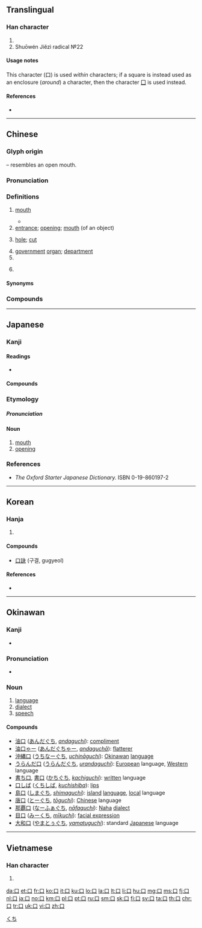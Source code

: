 {{also|[[ロ]] (katakana)|[[ㅁ]] (hangul) |[[囗]] (wéi)}}
==Translingual==
{{stroke order|type=animate}}

===Han character===
{{Han char|rn=30|rad=口|as=00|sn=3|four=60000|canj=R}}
# {{mul-kangxi radical-def}}
# Shuōwén Jiězì radical №22

====Usage notes====
This character (口) is used ''within'' characters; if a square is instead used as an enclosure (''around'') a character, then the character [[囗]] is used instead.

====References====
* {{Han ref|kx=0171.010|dkj=03227|dj=0379.170|hdz=10566.140|uh=53E3|ud=21475|bh=A466|bd=42086}}

----

==Chinese==
{{zh-forms|alt=𠙵,𠮚}}

===Glyph origin===
{{Han etyl}}
{{liushu|p}} – resembles an open mouth.

===Pronunciation===
{{zh-pron
|m=kǒu
|ma=y
|c=hau2
|h=pfs=khiéu/héu
|mn=kháu/káu/xm,zz:khó͘/qz,tw:khió
|mn_note=kháu - vernacular; káu - vernacular (limited, e.g. {{l|zh|啞口}}); khó͘/khió - literary
|mn-t=kau2
|w=2kheu
|mc=y
|oc=y
|cat=n,cls
}}

===Definitions===
{{zh-hanzi}}

# [[mouth]] {{zh-mw|c:把}}
#: {{zh-x|漱 漱 你 的 口。|Rinse your '''mouth''' out.}}
#* {{zh-x|這 話 出自 你 的 口，聽來 令人 奇怪。|This sounds strange in your '''mouth'''.}}
# [[entrance]]; [[opening]]; [[mouth]] (of an object)
#: {{zh-x|入口|entrance}}
#: {{zh-x|出口|exit}}
# [[hole]]; [[cut]]
#: {{zh-x|口子{zi}|hole}}
#: {{zh-x|傷口|wound}}
# [[government]] [[organ]]; [[department]]
# {{zh-classifier|family members, populations and guns}}
# {{zh-classifier|[[bites]] or [[mouthfuls]]}}
#: {{zh-x|我 可以 吃 一 口 嗎？|Can I have a '''bite'''?}}

====Synonyms====
{{zh-dial|嘴}}

===Compounds===
{{zh-der|口岸|口白|口碑|口碑載道|口北|口不應心|口才|口彩|口稱|口吃|口齒|口臭|口傳|口瘡|口袋|口袋兒|口耳相傳|口風|口風琴|口服|口服心不服|口福|口腹|口乾舌燥|口感|口供|口號|口號兒|口紅|口技|口角|口角春風|口角炎|口徑|口訣|口渴|口口聲聲|口快|口裡|口糧|口令|口蜜腹劍|口密腹劍|口蘑|口沫|口氣|口腔|口琴|口輕|口若懸河|口誦|口愬|口算|口哨兒|口舌|口實|口試|口是心非|口授|口述|口水|口說無憑|口談|口題|口條|口頭|口頭禪|口頭福|口頭交|口頭文學|口頭語|口頭語兒|口味|口味兒|口吻|口誤|口涎|口信|口信兒|口形|口型|口血未乾|口炎|口眼歪斜|口譯|口音|口語|口諭|口燥唇乾|口子|口佔|口罩|口罩兒|口重|口誅筆伐|口拙|口弦|口髭}}

{{zh-cat|Beginning|Anatomy}}

----

==Japanese==

===Kanji===
{{ja-kanji|grade=1|rs=口00}}

====Readings====
* {{ja-readings
|goon=[[く]] (ku)
|kanon=[[こう]] (kō)
|kun=[[くち]] (kuchi)}}

====Compounds====
{{der5
| {{ja-l|口演}}
| {{ja-l|口炎}}
| {{ja-l|口下手}}
| {{ja-l|口可笑}}
| {{ja-l|口火}}
| {{ja-l|口絵}}
| {{ja-l|口外}}
| {{ja-l|口蓋}}
| {{ja-l|口角}}
| {{ja-l|口奇麗}}
| {{ja-l|口気}}
| {{ja-l|口元}}, {{ja-l|口許}}
| {{ja-l|口供}}
| {{ja-l|口琴}}
| {{ja-l|口金}}
| {{ja-l|口吟}}
| {{ja-l|口径}}
| {{ja-l|口軽}}
| {{ja-l|口言葉}}
| {{ja-l|口語}}
| {{ja-l|口々}}, {{ja-l|口口}}
| {{ja-l|口巧者}}
| {{ja-l|口紅}}
| {{ja-l|口腔}}
| {{ja-l|口荒}}
| {{ja-l|口座}}
| {{ja-l|口才}}
| {{ja-l|口三味線}}
| {{ja-l|口耳}}
| {{ja-l|口実}}
| {{ja-l|口車}}
| {{ja-l|口受}}
| {{ja-l|口授}}
| {{ja-l|口臭}}
| {{ja-l|口重}}
| {{ja-l|口述}}
| {{ja-l|口承}}
| {{ja-l|口上}}
| {{ja-l|口唇}}
| {{ja-l|口真似}}
| {{ja-l|口真似}}
| {{ja-l|口説}}
| {{ja-l|口舌}}
| {{ja-l|口先}}
| {{ja-l|口占}}
| {{ja-l|口宣}}
| {{ja-l|口銭}}
| {{ja-l|口前}}
| {{ja-l|口早}}
| {{ja-l|口装}}
| {{ja-l|口達者}}
| {{ja-l|口茶}}
| {{ja-l|口中}}
| {{ja-l|口忠実}}
| {{ja-l|口調}}
| {{ja-l|口笛}}
| {{ja-l|口伝}}
| {{ja-l|口答}}
| {{ja-l|口頭}}
| {{ja-l|口内}}
| {{ja-l|口拍子}}
| {{ja-l|口八丁}}
| {{ja-l|口碑}}
| {{ja-l|口不調法}}
| {{ja-l|口腹}}
| {{ja-l|口吻}}
| {{ja-l|口癖}}
| {{ja-l|口辺}}
| {{ja-l|口返答}}
| {{ja-l|口弁}}
| {{ja-l|口味}}
| {{ja-l|口約}}
| {{ja-l|口裏}}
| {{ja-l|口糧}}
| {{ja-l|口輪}}
| {{ja-l|口論}}
| {{ja-l|口話法}}
| {{ja-l|口脇}}
| {{ja-l|口誦}}
| {{ja-l|蛇口}}
}}

===Etymology===
{{ja-kanjitab|くち|yomi=k}}

=====Pronunciation=====
{{ja-pron|くち|acc=h|y=kun|dev=1|acc_ref=NHK}}

====Noun====
{{ja-noun|くち}}

# [[mouth]]
# [[opening]]

===References===
<references/>
* ''The Oxford Starter Japanese Dictionary.'' ISBN 0-19-860197-2

[[Category:Japanese basic words|くち]]

----

==Korean==

===Hanja===
{{ko-hanja|hangeul=[[구]]|mr=ku|eumhun=입|ehrv=ip|ehmr=ip|ehy=}}

# {{defn|lang=ko|sort=口00}}

====Compounds====
* [[口訣]] (구결, gugyeol)

====References====
* {{Hanja ref|nav=8216}}

----

==Okinawan==

===Kanji===
{{head|ryu|kanji}}

* {{ja-readings|kun=[[ぐち]] (guchi), [[くち]] (kuchi)}}

===Pronunciation===
* {{IPA|/gut͡ɕi/|lang=ryu}}

===Noun===
{{head|ryu|noun|hiragana|ぐち|romaji|guchi}}

# [[language]]
# [[dialect]]
# [[speech]]

====Compounds====
{{top2}}
* [[油口]] ([[あんだぐち]], ''[[andaguchi]]''): [[compliment]]
* [[油口ゃー]] ([[あんだぐちゃー]], ''[[andaguchā]]''): [[flatterer]]
* [[沖縄口]] ([[うちなーぐち]], ''[[uchināguchi]]''): [[Okinawan]] [[language]]
* [[うらんだ口]] ([[うらんだぐち]], ''[[urandaguchi]]''): [[European]] language, [[Western]] language
* [[書ち口]], [[書口]] ([[かちぐち]], ''[[kachiguchi]]''): [[written]] language
* [[口しば]] ([[くちしば]], ''[[kuchishiba]]''): [[lips]]
* [[島口]] ([[しまぐち]], ''[[shimaguchi]]''): [[island]] [[language]], [[local]] language
* [[唐口]] ([[とーぐち]], ''[[tōguchi]]''): [[Chinese]] language
* [[那覇口]] ([[なーふぁぐち]], ''[[nāfaguchi]]''): [[Naha]] [[dialect]]
* [[目口]] ([[みーくち]], ''[[mīkuchi]]''): [[facial expression]]
* [[大和口]] ([[やまとぅぐち]], ''[[yamatuguchi]]''): standard [[Japanese]] language
{{bottom}}

----

==Vietnamese==

===Han character===
{{vi-hantu|khẩu|rs=口00}}

# {{defn|lang=vi|sort=口00}}

[[Category:CJKV radicals| ]]

[[da:口]]
[[et:口]]
[[fr:口]]
[[ko:口]]
[[it:口]]
[[ku:口]]
[[lo:口]]
[[la:口]]
[[lt:口]]
[[li:口]]
[[hu:口]]
[[mg:口]]
[[ms:口]]
[[fj:口]]
[[nl:口]]
[[ja:口]]
[[no:口]]
[[km:口]]
[[pl:口]]
[[pt:口]]
[[ru:口]]
[[sm:口]]
[[sk:口]]
[[fi:口]]
[[sv:口]]
[[ta:口]]
[[th:口]]
[[chr:口]]
[[tr:口]]
[[uk:口]]
[[vi:口]]
[[zh:口]]
